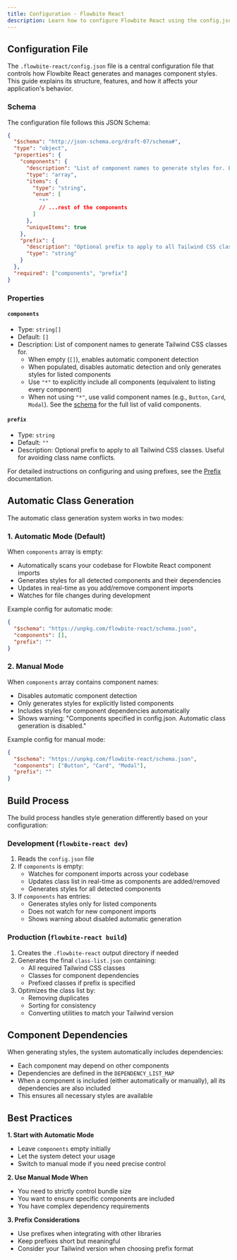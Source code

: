 ```yaml
---
title: Configuration - Flowbite React
description: Learn how to configure Flowbite React using the config.json file to control component styles, automatic class generation, and more
---
```


## Configuration File

The `.flowbite-react/config.json` file is a central configuration file that controls how Flowbite React generates and manages component styles. This guide explains its structure, features, and how it affects your application's behavior.

### Schema

The configuration file follows this JSON Schema:

```json
{
  "$schema": "http://json-schema.org/draft-07/schema#",
  "type": "object",
  "properties": {
    "components": {
      "description": "List of component names to generate styles for. Empty array enables automatic detection.",
      "type": "array",
      "items": {
        "type": "string",
        "enum": [
          "*"
          // ...rest of the components
        ]
      },
      "uniqueItems": true
    },
    "prefix": {
      "description": "Optional prefix to apply to all Tailwind CSS classes",
      "type": "string"
    }
  },
  "required": ["components", "prefix"]
}
```

### Properties

#### `components`

- Type: `string[]`
- Default: `[]`
- Description: List of component names to generate Tailwind CSS classes for.
  - When empty (`[]`), enables automatic component detection
  - When populated, disables automatic detection and only generates styles for listed components
  - Use `"*"` to explicitly include all components (equivalent to listing every component)
  - When not using `"*"`, use valid component names (e.g., `Button`, `Card`, `Modal`). See the [schema](https://unpkg.com/flowbite-react/schema.json) for the full list of valid components.

#### `prefix`

- Type: `string`
- Default: `""`
- Description: Optional prefix to apply to all Tailwind CSS classes. Useful for avoiding class name conflicts.

For detailed instructions on configuring and using prefixes, see the [Prefix](/docs/customize/prefix) documentation.

## Automatic Class Generation

The automatic class generation system works in two modes:

### 1. Automatic Mode (Default)

When `components` array is empty:

- Automatically scans your codebase for Flowbite React component imports
- Generates styles for all detected components and their dependencies
- Updates in real-time as you add/remove component imports
- Watches for file changes during development

Example config for automatic mode:

```json
{
  "$schema": "https://unpkg.com/flowbite-react/schema.json",
  "components": [],
  "prefix": ""
}
```

### 2. Manual Mode

When `components` array contains component names:

- Disables automatic component detection
- Only generates styles for explicitly listed components
- Includes styles for component dependencies automatically
- Shows warning: "Components specified in config.json. Automatic class generation is disabled."

Example config for manual mode:

```json
{
  "$schema": "https://unpkg.com/flowbite-react/schema.json",
  "components": ["Button", "Card", "Modal"],
  "prefix": ""
}
```

## Build Process

The build process handles style generation differently based on your configuration:

### Development (`flowbite-react dev`)

1. Reads the `config.json` file
2. If `components` is empty:
   - Watches for component imports across your codebase
   - Updates class list in real-time as components are added/removed
   - Generates styles for all detected components
3. If `components` has entries:
   - Generates styles only for listed components
   - Does not watch for new component imports
   - Shows warning about disabled automatic generation

### Production (`flowbite-react build`)

1. Creates the `.flowbite-react` output directory if needed
2. Generates the final `class-list.json` containing:
   - All required Tailwind CSS classes
   - Classes for component dependencies
   - Prefixed classes if prefix is specified
3. Optimizes the class list by:
   - Removing duplicates
   - Sorting for consistency
   - Converting utilities to match your Tailwind version

## Component Dependencies

When generating styles, the system automatically includes dependencies:

- Each component may depend on other components
- Dependencies are defined in the `DEPENDENCY_LIST_MAP`
- When a component is included (either automatically or manually), all its dependencies are also included
- This ensures all necessary styles are available

## Best Practices

**1. Start with Automatic Mode**

- Leave `components` empty initially
- Let the system detect your usage
- Switch to manual mode if you need precise control

**2. Use Manual Mode When**

- You need to strictly control bundle size
- You want to ensure specific components are included
- You have complex dependency requirements

**3. Prefix Considerations**

- Use prefixes when integrating with other libraries
- Keep prefixes short but meaningful
- Consider your Tailwind version when choosing prefix format
